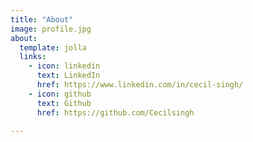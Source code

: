 ```yaml
---
title: "About"
image: profile.jpg
about:
  template: jolla
  links:
    - icon: linkedin
      text: LinkedIn
      href: https://www.linkedin.com/in/cecil-singh/
    - icon: github
      text: Github
      href: https://github.com/Cecilsingh

---
```

